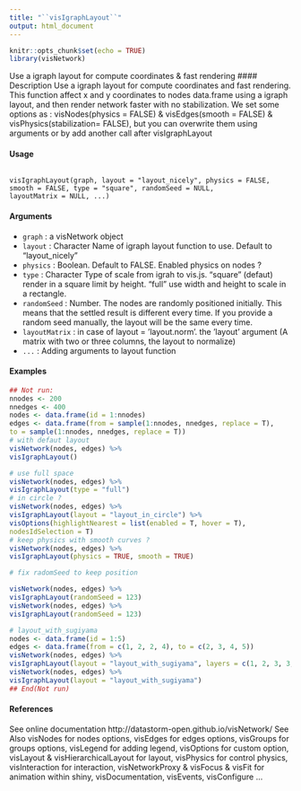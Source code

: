 ```yaml
---
title: "``visIgraphLayout``"
output: html_document
---
```


```r
knitr::opts_chunk$set(echo = TRUE)
library(visNetwork)
```

 Use a igraph layout for compute coordinates & fast rendering
#### Description
Use a igraph layout for compute coordinates and fast rendering. This function affect x and y coordinates to nodes data.frame using a igraph layout, and then render network faster with no stabilization.
We set some options as : visNodes(physics = FALSE) & visEdges(smooth = FALSE) & visPhysics(stabilization= FALSE), but you can overwrite them using arguments or by add another call after visIgraphLayout

#### Usage
<pre><code>
visIgraphLayout(graph, layout = "layout_nicely", physics = FALSE,
smooth = FALSE, type = "square", randomSeed = NULL,
layoutMatrix = NULL, ...)
</code></pre>

#### Arguments
* ``graph`` : a visNetwork object
* ``layout`` : Character Name of igraph layout function to use. Default to "layout_nicely"
* ``physics`` : Boolean. Default to FALSE. Enabled physics on nodes ?
* ``type`` : Character Type of scale from igrah to vis.js. "square" (defaut) render in a square limit by height. "full" use width and height to scale in a rectangle.
* ``randomSeed`` : Number. The nodes are randomly positioned initially. This means that the settled result is different every time. If you provide a random seed manually, the layout will be the same every time.
* ``layoutMatrix`` : in case of layout = ’layout.norm’. the ’layout’ argument (A matrix with two or three columns, the layout to normalize)
* ``...`` : Adding arguments to layout function

#### Examples
```r
## Not run:
nnodes <- 200
nnedges <- 400
nodes <- data.frame(id = 1:nnodes)
edges <- data.frame(from = sample(1:nnodes, nnedges, replace = T),
to = sample(1:nnodes, nnedges, replace = T))
# with defaut layout
visNetwork(nodes, edges) %>%
visIgraphLayout()
```


```r
# use full space
visNetwork(nodes, edges) %>%
visIgraphLayout(type = "full")
# in circle ?
visNetwork(nodes, edges) %>%
visIgraphLayout(layout = "layout_in_circle") %>%
visOptions(highlightNearest = list(enabled = T, hover = T),
nodesIdSelection = T)
# keep physics with smooth curves ?
visNetwork(nodes, edges) %>%
visIgraphLayout(physics = TRUE, smooth = TRUE)
```


```r

# fix radomSeed to keep position

visNetwork(nodes, edges) %>%
visIgraphLayout(randomSeed = 123)
visNetwork(nodes, edges) %>%
visIgraphLayout(randomSeed = 123)
```


```r

# layout_with_sugiyama
nodes <- data.frame(id = 1:5)
edges <- data.frame(from = c(1, 2, 2, 4), to = c(2, 3, 4, 5))
visNetwork(nodes, edges) %>%
visIgraphLayout(layout = "layout_with_sugiyama", layers = c(1, 2, 3, 3, 4))
visNetwork(nodes, edges) %>%
visIgraphLayout(layout = "layout_with_sugiyama")
## End(Not run)
```
#### References
See online documentation http://datastorm-open.github.io/visNetwork/
See Also
visNodes for nodes options, visEdges for edges options, visGroups for groups options, visLegend
for adding legend, visOptions for custom option, visLayout & visHierarchicalLayout for layout,
visPhysics for control physics, visInteraction for interaction, visNetworkProxy & visFocus & visFit
for animation within shiny, visDocumentation, visEvents, visConfigure ...